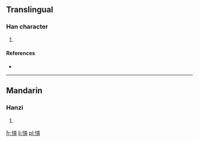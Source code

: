 ==Translingual==

===Han character===
{{Han char|rn=61|rad=心|as=10|sn=13|four=9108<sub>6</sub>|canj=心一月金 (PMBC), X心一月金 (XPMBC)}}

# {{defn|Han|sort=心10}}

====References====
* {{Han ref|kx=0396.100|dkj=10984|dj=0734.170|hdz=42335.130|uh=6129|ud=24873|bh=DD70|bd=56688}}

----

==Mandarin==

===Hanzi===
{{cmn-hanzi|pin=[[gōng]] ([[gong1]])|wg=kung<sup>1</sup>}}

# {{defn|lang=cmn|sort=心10}}

[[fr:愩]]
[[li:愩]]
[[pl:愩]]